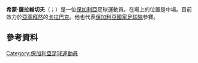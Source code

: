{{Infobox football biography
 | name                = Simeon Slavchev
 | image               = File:Simeon Slavchev 3.JPG
 | image_size          = 200
 | fullname            = Simeon Nenchev Slavchev
 | birth_date          = {{birth date and age|df=yes|1993|9|25}}
 | birth_place = 保加利亞[[索菲亞|索菲亞]]<ref>{{cite web|publisher=winner.bg|title=Simeon Slavchev|url=http://www.winner.bg/player/simeonslavchev.html|accessdate=|archive-url=https://web.archive.org/web/20161002195420/http://www.winner.bg/player/simeonslavchev.html|archive-date=2016-10-02|dead-url=yes}}</ref>
 | height               = {{Height|m=1.85}}
 | position             = [[Midfielder|Midfielder]]
 | currentclub          = [[PFC_Levski_Sofia|Levski Sofia]]
 | clubnumber           = 
 | youthyears1    = {{0|0000}}–2007
 | youthclubs1    = [[Septemvri_Sofia|Septemvri Sofia]]<ref name="Moni">{{cite web|publisher=winner.bg|title=Симеон Славчев – лидерът на третата вълна таланти от Литекс|url=http://www.winner.bg/analisys/read76660.html|accessdate=|archive-url=https://web.archive.org/web/20141226172036/http://www.winner.bg/analisys/read76660.html|archive-date=2014-12-26|dead-url=yes}}</ref>
 | youthyears2    = 2007–2008
 | youthclubs2    = [[PFC_Slavia_Sofia|Slavia Sofia]]<ref name="Moni"/>
 | youthyears3    = 2008–2010
 | youthclubs3    = [[PFC_Litex_Lovech|Litex Lovech]]
 | years1 = 2010–2014
 | clubs1 = [[PFC_Litex_Lovech|Litex Lovech]]                   
 | caps1  = 52
 | goals1 = 15
 | years2 = 2011     
 | clubs2 = → [[FC_Chavdar_Etropole|Chavdar Etropole]] (loan)  
 | caps2  = 13 
 | goals2 = 0
 | years3 = 2014–2018
 | clubs3 = [[Sporting_CP|Sporting CP]]                                     
 | caps3  = 3 
 | goals3 = 0
 | years4 = 2014–2018
 | clubs4 = [[Sporting_Clube_de_Portugal_B|Sporting CP B]]     
 | caps4  = 3 
 | goals4 = 0
 | years5 = 2015     
 | clubs5 = → [[Bolton_Wanderers_F.C.|Bolton Wanderers]] (loan)
 | caps5  = 1 
 | goals5 = 0
 | years6 = 2015–2016
 | clubs6 = → [[Apollon_Limassol|Apollon Limassol]] (loan)                       
 | caps6  = 21
 | goals6 = 1
 | years7 = 2016–2018
 | clubs7 = → [[Lechia_Gdańsk|Lechia Gdańsk]] (loan)                          
 | caps7  = 50
 | goals7 = 1
 | years8 = 2018–2019    
 | clubs8 = [[Qarabağ_FK|Qarabağ]]                              
 | caps8  = 18
 | goals8 = 2
 | years9 = 2020–
 | clubs9 = [[PFC_Levski_Sofia|Levski Sofia]]
 | caps9 = 0
 | goals9 = 0
 | nationalyears1 = 2009 
 | nationalteam1  = [[Bulgaria_national_under-17_football_team|Bulgaria U17]] 
 | nationalcaps1  = 3
 | nationalgoals1 = 0
 | nationalyears2 = 2011 
 | nationalteam2  = [[Bulgaria_national_under-19_football_team|Bulgaria U19]] 
 | nationalcaps2  = 3
 | nationalgoals2 = 0
 | nationalyears3 = 2013 
 | nationalteam3  = [[Bulgaria_national_under-21_football_team|Bulgaria U21]] 
 | nationalcaps3  = 4
 | nationalgoals3 = 0
 | nationalyears4 = 2013–
 | nationalteam4  = [[Bulgaria_national_football_team|Bulgaria]]  
 | nationalcaps4  = 25
 | nationalgoals4 = 0
 | pcupdate = 2 November 2019 
 | ntupdate = 10 September 2019
}}

'''希蒙·薩拉維切夫'''（{{lang-bg|Симеон Славчев}}；{{bd|1993年|9月25日}}）是一位[[保加利亞|保加利亞]]足球運動員。在場上的位置是中場。目前效力於[[亞塞拜然|亞塞拜然]]的[[卡拉巴克足球會|卡拉巴克]]。他也代表[[保加利亞國家足球隊|保加利亞國家足球隊]]參賽。

==參考資料==
{{Reflist}}

{{DEFAULTSORT: Slavchev, Simeon}}
[[Category:保加利亞足球運動員|Category:保加利亞足球運動員]]